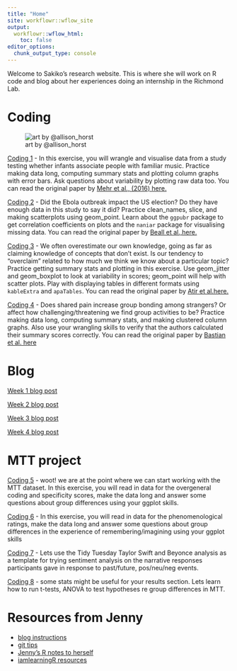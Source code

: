 ```yaml
---
title: "Home"
site: workflowr::wflow_site
output:
  workflowr::wflow_html:
    toc: false
editor_options:
  chunk_output_type: console
---
```


Welcome to Sakiko's research website. This is where she will work on R code and blog about her experiences doing an internship in the Richmond Lab. 


# Coding

![art by @allison_horst](https://raw.githubusercontent.com/allisonhorst/stats-illustrations/master/rstats-artwork/monster_support.jpg)

[Coding 1](coding1.html)
- In this exercise, you will wrangle and visualise data from a study testing whether infants associate people with familiar music. Practice making data long, computing summary stats and plotting column graphs with error bars. Ask questions about variability by plotting raw data too. You can read the original paper by [Mehr et al., (2016) here.](https://journals.sagepub.com/doi/abs/10.1177/0956797615626691)

[Coding 2](coding2.html)
- Did the Ebola outbreak impact the US election? Do they have enough data in this study to say it did? Practice clean_names, slice, and making scatterplots using geom_point. Learn about the `ggpubr` package to get correlation coefficients on plots and the `naniar` package for visualising missing data. You can read the original paper by [Beall et al.,here.](https://journals.sagepub.com/doi/abs/10.1177/0956797617718183)

[Coding 3](coding3.html)
- We often overestimate our own knowledge, going as far as claiming knowledge of concepts that don't exist. Is our tendency to "overclaim" related to how much we think we know about a particular topic? Practice getting summary stats and plotting in this exercise. Use geom_jitter and geom_boxplot to look at variability in scores; geom_point will help with scatter plots. Play with displaying tables in different formats using `kableExtra` and `apaTables`. You can read the original paper by [Atir et al.here.](https://journals.sagepub.com/doi/abs/10.1177/0956797615588195)


[Coding 4](coding4.html)
- Does shared pain increase group bonding among strangers? Or affect how challenging/threatening we find group activities to be? Practice making data long, computing summary stats, and making clustered column graphs. Also use your wrangling skills to verify that the authors calculated their summary scores correctly. You can read the original paper by [Bastian et al. here](https://journals.sagepub.com/doi/abs/10.1177/0956797614545886)





# Blog

[Week 1 blog post](1_blog.html) 

[Week 2 blog post](2_blog.html) 

[Week 3 blog post](3_blog.html) 

[Week 4 blog post](4_blog.html) 


# MTT project

[Coding 5](coding5.html)
- woot! we are at the point where we can start working with the MTT dataset. In this exercise, you will read in data for the overgeneral coding and specificity scores, make the data long and answer some questions about group differences using your ggplot skills. 

[Coding 6](coding6.html)
- In this exercise, you will read in data for the phenomenological ratings, make the data long and answer some questions about group differences in the experience of remembering/imagining using your ggplot skills

[Coding 7](coding7.html)
- Lets use the Tidy Tuesday Taylor Swift and Beyonce analysis as a template for trying sentiment analysis on the narrative responses participants gave in response to past/future, pos/neu/neg events. 

[Coding 8](coding8.html)
- some stats might be useful for your results section. Lets learn how to run t-tests, ANOVA to test hypotheses re group differences in MTT. 


# Resources from Jenny

- [blog instructions](blog_instructions.html)
- [git tips](git-tips.html)
- [Jenny's R notes to herself](http://jenrichmond.rbind.io/post/)
- [iamlearningR resources](https://iamlearningr.netlify.app/)

